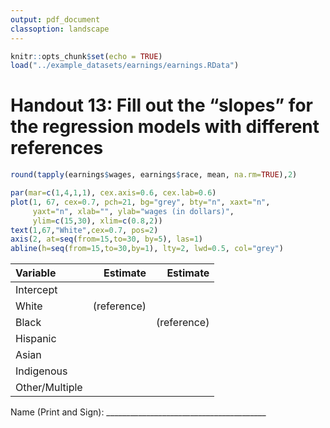 ```yaml
---
output: pdf_document
classoption: landscape
---
```


\pagenumbering{gobble}

```r
knitr::opts_chunk$set(echo = TRUE)
load("../example_datasets/earnings/earnings.RData")
```

# Handout 13: Fill out the "slopes" for the regression models with different references

```r
round(tapply(earnings$wages, earnings$race, mean, na.rm=TRUE),2)
```

```r
par(mar=c(1,4,1,1), cex.axis=0.6, cex.lab=0.6)
plot(1, 67, cex=0.7, pch=21, bg="grey", bty="n", xaxt="n",
     yaxt="n", xlab="", ylab="wages (in dollars)",
     ylim=c(15,30), xlim=c(0.8,2))
text(1,67,"White",cex=0.7, pos=2)
axis(2, at=seq(from=15,to=30, by=5), las=1)
abline(h=seq(from=15,to=30,by=1), lty=2, lwd=0.5, col="grey")
```

\large

| Variable   | Estimate    | Estimate    | 
|:-----------|------------:|------------:|
| Intercept  |             |             |
| White      |  (reference)|             |
| Black      |             |  (reference)|
| Hispanic   |             |             |
| Asian      |             |             |
| Indigenous |             |             |
| Other/Multiple |         |             |
\normalsize 
Name (Print and Sign): ________________________________________
